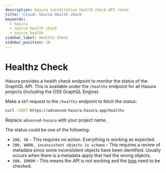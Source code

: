 ```yaml
---
description: Hasura installation health check API route
title: 'Cloud: Source Health check'
keywords:
  - hasura
  - source health check
  - source health
sidebar_label: Healthz Check
sidebar_position: 10
---
```


# Healthz Check

Hasura provides a health check endpoint to monitor the status of the GraphQL API. This is available under the
`/healthz` endpoint for all Hasura projects (including the OSS GraphQL Engine).

Make a `GET` request to the `/healthz` endpoint to fetch the status:

```bash
curl -XGET https://advanced-hasura.hasura.app/healthz
```

Replace `advanced-hasura` with your project name.

The status could be one of the following:

- `200, OK` - This requires no action. Everything is working as expected.
- `200, WARN, inconsistent objects in schema` - This requires a review of metadata since some inconsistent objects have
been identified. Usually occurs when there is a metadata apply that had the wrong objects.
- `500, ERROR` - This means the API is not working and the [logs](/deployment/logging.mdx#health-check-log-structure)
need to be checked.